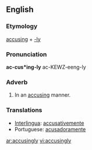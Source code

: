 ==English==

===Etymology===
[[accuse|accusing]] + [[-ly]]

===Pronunciation===
'''ac-cus*ing-ly'''
ac-KEWZ-eeng-ly

===Adverb===
{{en-adv}}

# In an [[accusing]] manner.

===Translations===
{{rfc-level|Translations at L3+ (AutoFormat would have corrected level of Translations)}}
*[[Interlingua]]: [[accusativemente]]
*Portuguese: [[acusadoramente]]

[[ar:accusingly]]
[[vi:accusingly]]